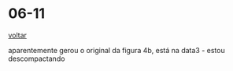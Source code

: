 # 06-11

[voltar](/)

aparentemente gerou o original da figura 4b, está na data3 - estou descompactando

